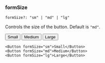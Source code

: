 
### formSize

```
formSize?: "sm" | "md" | "lg"
```

Controls the size of the button. Default is `"md"`.

<div className="flex items-center gap-2">
  <Button formSize="sm">Small</Button>
  <Button formSize="md">Medium</Button>
  <Button formSize="lg">Large</Button>
</div>

```tsx
<Button formSize="sm">Small</Button>
<Button formSize="md">Medium</Button>
<Button formSize="lg">Large</Button>
```
